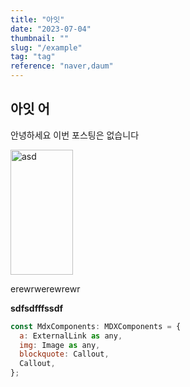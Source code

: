 ```yaml
---
title: "아잇"
date: "2023-07-04"
thumbnail: ""
slug: "/example"
tag: "tag"
reference: "naver,daum"
---
```


## 아잇 어

안녕하세요 이번 포스팅은 없습니다

<img src="/img/noThumbnail/noImages.png" alt="asd" width="100" height="200" />

<a>erewrwerewrewr</a>

<b>sdfsdfffssdf</b>

```javascript
const MdxComponents: MDXComponents = {
  a: ExternalLink as any,
  img: Image as any,
  blockquote: Callout,
  Callout,
};
```

